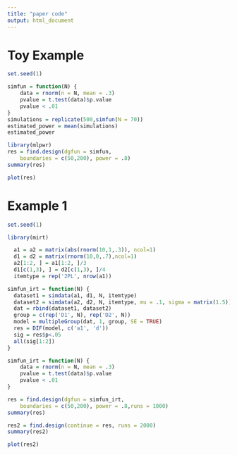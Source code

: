 ```yaml
---
title: "paper code"
output: html_document
---
```


# Toy Example

```r
set.seed(1)
```


```r
simfun = function(N) {
    data = rnorm(n = N, mean = .3) 
    pvalue = t.test(data)$p.value
    pvalue < .01
}
simulations = replicate(500,simfun(N = 70))
estimated_power = mean(simulations)
estimated_power
```

```r
library(mlpwr)
res = find.design(dgfun = simfun,
    boundaries = c(50,200), power = .8)
summary(res)
```

```r
plot(res)
```


# Example 1
```r
set.seed(1)
```

```r
library(mirt)
```

```r
  a1 = a2 = matrix(abs(rnorm(10,1,.3)), ncol=1)
  d1 = d2 = matrix(rnorm(10,0,.7),ncol=1)
  a2[1:2, ] = a1[1:2, ]/3
  d1[c(1,3), ] = d2[c(1,3), ]/4
  itemtype = rep('2PL', nrow(a1))

simfun_irt = function(N) {
  dataset1 = simdata(a1, d1, N, itemtype)
  dataset2 = simdata(a2, d2, N, itemtype, mu = .1, sigma = matrix(1.5))
  dat = rbind(dataset1, dataset2)
  group = c(rep('D1', N), rep('D2', N))
  model = multipleGroup(dat, 1, group, SE = TRUE)
  res = DIF(model, c('a1', 'd'))
  sig = res$p<.05
  all(sig[1:2])
}

simfun_irt = function(N) {
    data = rnorm(n = N, mean = .3) 
    pvalue = t.test(data)$p.value
    pvalue < .01
}

```


```r
res = find.design(dgfun = simfun_irt,
    boundaries = c(50,200), power = .8,runs = 1000)
summary(res)
```


```r
res2 = find.design(continue = res, runs = 2000)
summary(res2)
```


```r
plot(res2)
```

